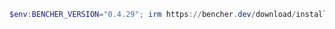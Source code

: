 ```powershell
$env:BENCHER_VERSION="0.4.29"; irm https://bencher.dev/download/install-cli.ps1 | iex
```
